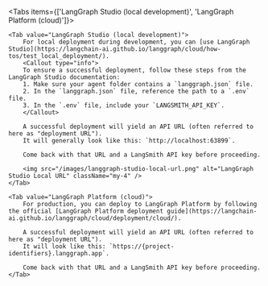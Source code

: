 <Tabs items={['LangGraph Studio (local development)', 'LangGraph Platform (cloud)']}>

    <Tab value="LangGraph Studio (local development)">
        For local deployment during development, you can [use LangGraph Studio](https://langchain-ai.github.io/langgraph/cloud/how-tos/test_local_deployment/).
        <Callout type="info">
        To ensure a successful deployment, follow these steps from the LangGraph Studio documentation:
        1. Make sure your agent folder contains a `langgraph.json` file.
        2. In the `langgraph.json` file, reference the path to a `.env` file.
        3. In the `.env` file, include your `LANGSMITH_API_KEY`.
        </Callout>

        A successful deployment will yield an API URL (often referred to here as "deployment URL"). 
        It will generally look like this: `http://localhost:63899`.

        Come back with that URL and a LangSmith API key before proceeding.

        <img src="/images/langgraph-studio-local-url.png" alt="LangGraph Studio Local URL" className="my-4" />
    </Tab>

    <Tab value="LangGraph Platform (cloud)">
        For production, you can deploy to LangGraph Platform by following the official [LangGraph Platform deployment guide](https://langchain-ai.github.io/langgraph/cloud/deployment/cloud/).

        A successful deployment will yield an API URL (often referred to here as "deployment URL"). 
        It will look like this: `https://{project-identifiers}.langgraph.app`.

        Come back with that URL and a LangSmith API key before proceeding.
    </Tab>

</Tabs>